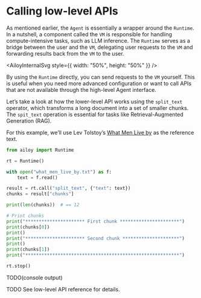 
# Calling low-level APIs

As mentioned earlier, the `Agent` is essentially a wrapper around the `Runtime`.
In a nutshell, a component called the `VM` is responsible for handling
compute-intensive tasks, such as LLM inference. The `Runtime` serves as a bridge
between the user and the `VM`, delegating user requests to the `VM` and
forwarding results back from the `VM` to the user.

<AiloyInternalSvg style={{ width: "50%", height: "50%" }} />

By using the `Runtime` directly, you can send requests to the `VM` yourself.
This is useful when you need more advanced configuration or want to call APIs
that are not available through the high-level Agent interface.

Let’s take a look at how the lower-level API works using the `split_text`
operator, which transforms a long document into a set of smaller chunks. The
`spit_text` operation is essential for tasks like Retrieval-Augmented Generation
(RAG).

For this example, we’ll use Lev Tolstoy’s
[What Men Live by](https://www.gutenberg.org/files/6157/6157-h/6157-h.htm) as
the reference text.

```python
from ailoy import Runtime

rt = Runtime()

with open("what_men_live_by.txt") as f:
    text = f.read()

result = rt.call("split_text", {"text": text})
chunks = result["chunks"]

print(len(chunks))  # == 12

# Print chunks
print("********************** First chunk **********************")
print(chunks[0])
print()
print("********************** Second chunk *********************")
print()
print(chunks[1])
print("*********************************************************")

rt.stop()
```

TODO(console output)

TODO See low-level API reference for details.
